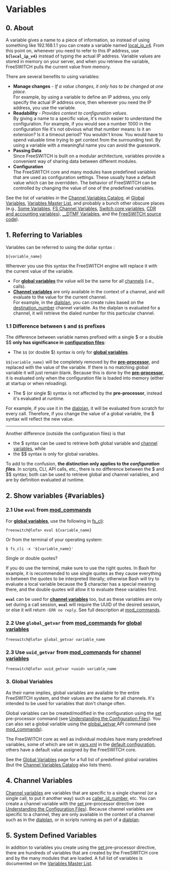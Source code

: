 
# Variables 


## 0\. About

A variable gives a name to a piece of information, so instead of using something like 192.168.1.1 you can create a variable named [local\_ip\_v4](../../../Channel-Variables-Catalog/local_ip_v4_16353556.mdx#local_ip_v4). From this point on, whenever you need to refer to this IP address, use **`${local_ip_v4}`** instead of typing the actual IP address. Variable values are stored in memory on your server, and when you retrieve the variable, FreeSWITCH pulls the current value from memory.

There are several benefits to using variables:

* **Manage changes** \- _If a value changes, it only has to be changed at one place_.  
For example, by using a variable to define an IP address, you only specify the actual IP address once, then wherever you need the IP address, you use the variable.
* **Readability** \- _Provides context to configuration values_.  
By giving a name to a specific value, it's much easier to understand the configuration. For example, if you would see a number 1000 in the configuration file it's not obvious what that number means: Is it an extension? Is it a timeout period? You wouldn't know. You would have to spend valuable time trying to get context from the surrounding text. By using a variable with a meaningful name you can avoid the guesswork.
* **Passing Data**  
Since FreeSWITCH is built on a modular architecture, variables provide a convenient way of sharing data between different modules.
* **Configuration**  
The FreeSWITCH core and many modules have predefined variables that are used as configuration settings. These usually have a default value which can be overridden. The behavior of FreeSWITCH can be controlled by changing the value of one of the predefined variables.

See the list of variables in the [Channel Variables Catalog](../../../Channel-Variables-Catalog/index.mdx#comments), at [Global Variables](./Global-Variables_13173994.mdx#about), [Variables Master List](../../Dialplan/Variables-Master-List_16352570.mdx#id), and probably a bunch other obscure places (e.g., [Some Variables](../../Dialplan/Variables-Archive/some-variable/Some-Variables_16352547.mdx#some_variable), [FS Channel Variables](../../Dialplan/Variables-Archive/--Channel-Variables/FS-Channel-Variables_13173384.mdx), [Switch core variables](../../Dialplan/Variables-WIP/Switch-core-variables_7766279.mdx#about), [CDR and accounting variables](../../Dialplan/Variables-WIP/CDR-and-accounting-variables_7766283.mdx)), [\_\_DTMF Variables](../../Dialplan/Variables-Archive/x__DTMF-Variables_16352562.mdx#about), and the [FreeSWITCH source code](https://github.com/signalwire/freeswitch)).

## 1\. Referring to Variables

Variables can be referred to using the dollar syntax :

```text
${variable_name}
```

 Wherever you use this syntax the FreeSWITCH engine will replace it with the current value of the variable.

* For **[global variables](./Global-Variables_13173994.mdx#about)** the value will be the same for all [channels](../../Dialplan/Channel-States_7144639.mdx#0-about) (i.e., calls).
* **[Channel variables](../../Dialplan/Channel-Variables_16352493.mdx#about)** are only available in the context of a channel, and will evaluate to the value for the current channel.  
For example, in the [dialplan](../../Dialplan/index.mdx#0-about), you can create rules based on the [destination\_number](../../../Channel-Variables-Catalog/destination_number_16353647.mdx) channel variable. As the dialplan is evaluated for a channel, it will retrieve the dialed number for this particular channel.

### 1.1 Difference between `$` and `$$` prefixes

The difference between variable names prefixed with a single $ or a double $$ **only has significance in** [**configuration files**](../../Configuration/index.mdx#about):

* The `$$` (or double $) syntax is only for **[global variables](./Global-Variables_13173994.mdx#about)**.  
    
`$${variable_name}` will be completely removed by the **[pre-processor](../Understanding-the-Configuration-Files.mdx)**, and replaced with the value of the variable. If there is no matching global variable it will just remain blank. Because this is done by the **[pre-processor](../Understanding-the-Configuration-Files.mdx)**, it is evaluated only when the configuration file is loaded into memory (either at startup or when reloading).
* The $ (or single $) syntax is not affected by the **pre-processor**, instead it's evaluated at runtime.  
    
For example, if you use it in the [dialplan](../../Dialplan/index.mdx#0-about), it will be evaluated from scratch for every call. Therefore, if you change the value of a global variable, the $ syntax will reflect the new value.

---

Another difference (outside the configuration files) is that

* the $ syntax can be used to retrieve both global variable and [channel variables](../../Dialplan/Channel-Variables_16352493.mdx#about), while
* the $$ syntax is only for global variables.

To add to the confusion, **the distinction only applies to the _configuration files_**. In scripts, CLI, API calls, etc., there is no difference between the $ and $$ syntax; both can be used to retrieve global and channel variables, and are by definition evaluated at runtime.

## 2. Show variables {#variables}

### 2.1 Use `eval` from [mod_commands](../../Modules/mod_commands_1966741.mdx)

For **[global variables](./Global-Variables_13173994.mdx#about)**, use the following in [fs\_cli](../../Client-and-Developer-Interfaces/1048948.mdx):

```text
freeswitch@lofa> eval ${variable_name}
```

Or from the terminal of your operating system:

```text
$ fs_cli -x '${variable_name}'
```

Single or double quotes?

If you do use the terminal, make sure to use the right quotes. In Bash for example, it is recommended to use single quotes as they cause everything in between the quotes to be interpreted literally; otherwise Bash will try to evaluate a local variable because the $ character has a special meaning there, and the double quotes will allow it to evaluate these variables first.

  
**`eval`** can be used for **[channel variables](../../Dialplan/Channel-Variables_16352493.mdx#about)** too, but as these variables are only set during a call session, **`eval`** will require the UUID of the desired session, or else it will return `-ERR no reply`. See full description at [mod\_commands](../../Modules/mod_commands_1966741.mdx).

### 2.2 Use `global_getvar` from [mod_commands](../../Modules/mod_commands_1966741.mdx) for [global variables](./Global-Variables_13173994.mdx#about)

```text
freeswitch@lofa> global_getvar variable_name
```

### 2.3 Use `uuid_getvar` from [mod_commands](../../Modules/mod_commands_1966741.mdx) for [channel variables](../../Dialplan/Channel-Variables_16352493.mdx#about)

```text
freeswitch@lofa> uuid_getvar <uuid> variable_name
```

### 3\. Global Variables

As their name implies, global variables are available to the entire FreeSWITCH system, and their values are the same for all channels. It's intended to be used for variables that don't change often.

Global variables can be created/modified in the configuration using the [set](../Understanding-the-Configuration-Files.mdx) pre-processor command (see [Understanding the Configuration Files](../Understanding-the-Configuration-Files.mdx)). You can also set a global variable using the [global\_setvar ](../../Modules/mod_commands_1966741.mdx#global_setvar)API command (see [mod\_commands](../../Modules/mod_commands_1966741.mdx)).

The FreeSWITCH core as well as individual modules have many predefined variables, some of which are set in [vars.xml](../../Configuration/Configuring-FreeSWITCH/vars.xml_7144079.mdx#about) in the [default configuration](../../Configuration/Default-Configuration_6587388.mdx#mod_vp8), others have a default value assigned by the FreeSWITCH core.

See the [Global Variables](./Global-Variables_13173994.mdx#about) page for a full list of predefined global variables (but the [Channel Variables Catalog](../../../Channel-Variables-Catalog/index.mdx#comments) also lists them).

## 4\. Channel Variables

[Channel variables](../../Dialplan/Channel-Variables_16352493.mdx#about) are variables that are specific to a single channel (or a single call, to put it another way) such as [caller\_id\_number](../../../Channel-Variables-Catalog/caller_id_number_16352836.mdx), etc. You can create a channel variable with the [set ](../../Modules/mod-dptools/6586661.mdx#about)pre-processor directive (see [Understanding the Configuration Files](../Understanding-the-Configuration-Files.mdx)). Because channel variables are specific to a channel, they are only available in the context of a channel such as in the [dialplan](../../Dialplan/index.mdx#0-about), or in scripts running as part of a [dialplan](../../Dialplan/index.mdx#0-about).

## 5\. System Defined Variables

In addition to variables you create using the [set ](../../Modules/mod-dptools/6586661.mdx#about)pre-processor directive, there are hundreds of variables that are created by the FreeSWITCH core and by the many modules that are loaded. A full list of variables is documented on the [Variables Master List](../../Dialplan/Variables-Master-List_16352570.mdx#id).


